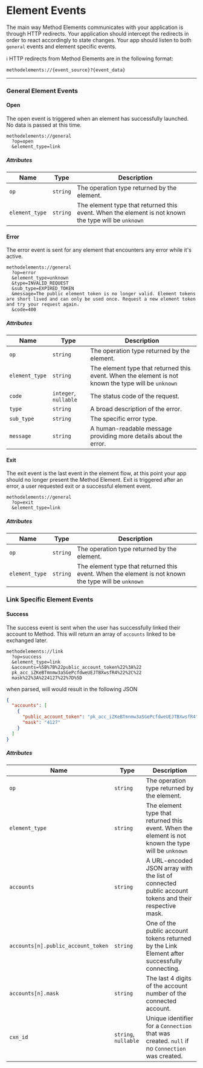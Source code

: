 # Element Events
The main way Method Elements communicates with your application is through HTTP redirects. Your application should intercept the redirects in order to react accordingly to state changes. Your app should listen to both `general` events and element specific events.

ℹ️ HTTP redirects from Method Elements are in the following format:
```
methodelements://{event_source}?{event_data}
```

---
### General Element Events

#### Open
The open event is triggered when an element has successfully launched. No data is passed at this time.

```text
methodelements://general
  ?op=open
  &element_type=link
```

##### Attributes

| Name       | Type                  | Description                                                      |
|------------|-----------------------|------------------------------------------------------------------|
| `op`       | `string`              | The operation type returned by the element.                      |
| `element_type`       | `string`              | The element type that returned this event. When the element is not known the type will be `unknown`                     |


#### Error
The error event is sent for any element that encounters any error while it's active.

```text
methodelements://general
  ?op=error
  &element_type=unknown
  &type=INVALID_REQUEST
  &sub_type=EXPIRED_TOKEN
  &message=The public element token is no longer valid. Element tokens are short lived and can only be used once. Request a new element token and try your request again.
  &code=400
```

<!-- ##### Aggregator Errors
For error events where `type` is `AGGREGATOR_ERROR`, the Link Element will bubble up the error received from the aggregator in the following format.

```
method://elements:link:error
  ?type=AGGREGATOR_ERROR
  &sub_type={AGGREGATOR}:{AGGREGATOR_ERROR_TYPE}:{AGGREGATOR_ERROR_CODE}
  &message={AGGREGATOR_ERROR_MESSAGE}
  &code=null
```

Example: error events triggered with `Plaid` as the aggregator.

```
method://elements:link:error
  ?type=AGGREGATOR_ERROR
  &sub_type=PLAID:ITEM_ERROR:INVALID_CREDENTIALS
  &message=the provided credentials were not correct
  &code=null
```

➡️ See the [Plaid error docs](https://plaid.com/errors) for details on the Plaid aggregator. -->

##### Attributes

| Name       | Type                  | Description                                                      |
|------------|-----------------------|------------------------------------------------------------------|
| `op`       | `string`              | The operation type returned by the element.                      |
| `element_type`       | `string`              | The element type that returned this event. When the element is not known the type will be `unknown`                     |
| `code`     | `integer`, `nullable` | The status code of the request.                                  |
| `type`     | `string`              | A broad description of the error.                                |
| `sub_type` | `string`              | The specific error type.                                         |
| `message`  | `string`              | A human-readable message providing more details about the error. |



#### Exit
The exit event is the last event in the element flow, at this point your app should no longer present the Method Element. Exit is triggered after an error, a user requested exit or a successful element event.

```text
methodelements://general
  ?op=exit
  &element_type=link
```

##### Attributes

| Name       | Type                  | Description                                                      |
|------------|-----------------------|------------------------------------------------------------------|
| `op`       | `string`              | The operation type returned by the element.                      |
| `element_type`       | `string`              | The element type that returned this event. When the element is not known the type will be `unknown`                     |



### Link Specific Element Events


#### Success
The success event is sent when the user has successfully linked their account to Method. This will return an array of `accounts` linked to be exchanged later.

```text
methodelements://link
  ?op=success
  &element_type=link
  &accounts=%5B%7B%22public_account_token%22%3A%22
  pk_acc_iZKeBTmnmw3aSGePcfdweUEJTBXwsfR4%22%2C%22
  mask%22%3A%224127%22%7D%5D
```

when parsed, will would result in the following JSON

```json
{
  "accounts": [
    {
      "public_account_token": "pk_acc_iZKeBTmnmw3aSGePcfdweUEJTBXwsfR4",
      "mask": "4127"
    }
  ]
}
```

##### Attributes

| Name                               | Type                 | Description                                                                                          |
|------------------------------------|----------------------|------------------------------------------------------------------------------------------------------|
| `op`                               | `string`             | The operation type returned by the element.                                                          |
| `element_type`                     | `string`             | The element type that returned this event. When the element is not known the type will be `unknown`  |
| `accounts`                         | `string`             | A URL-encoded JSON array with the list of connected public account tokens and their respective mask. |
| `accounts[n].public_account_token` | `string`             | One of the public account tokens returned by the Link Element after successfully connecting.         |
| `accounts[n].mask`                 | `string`             | The last 4 digits of the account number of the connected account.                                    |
| `cxn_id`                           | `string`, `nullable` | Unique identifier for a `Connection` that was created. `null` if no `Connection` was created.        |
